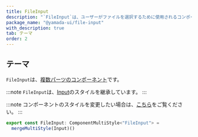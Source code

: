 ```yaml
---
title: FileInput
description: "`FileInput`は、ユーザーがファイルを選択するために使用されるコンポーネントです。"
package_name: "@yamada-ui/file-input"
with_description: true
tab: テーマ
order: 2
---
```


## テーマ

`FileInput`は、[複数パーツのコンポーネント](/styled-system/theming/component-styles#複数パーツのコンポーネント)です。

:::note
`FileInput`は、[Input](/components/forms/input)のスタイルを継承しています。
:::

:::note
コンポーネントのスタイルを変更したい場合は、[こちら](/styled-system/theming/customize-theme#コンポーネントのスタイルを変更する)をご覧ください。
:::

```ts
export const FileInput: ComponentMultiStyle<"FileInput"> =
  mergeMultiStyle(Input)()
```
